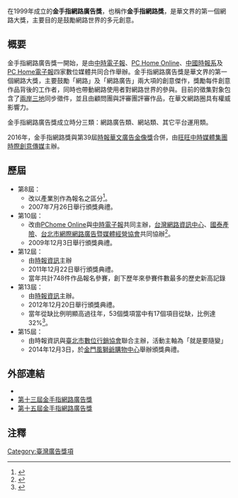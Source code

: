在1999年成立的'''金手指網路廣告獎'''，也稱作'''金手指網路獎'''，是華文界的第一個網路大獎，主要目的是鼓勵網路世界的多元創意。

==概要==
金手指網路廣告獎一開始，是由[[中時電子報|中時電子報]]、[[PC_home_Online網路家庭|PC Home Online]]、[[中國時報系|中國時報系]]及[[PC_Home電子報|PC Home電子報]]四家數位媒體共同合作舉辦。金手指網路廣告獎是華文界的第一個網路大獎，主要鼓勵「網路」及「網路廣告」兩大項的創意傑作，獎勵每件創意作品背後的工作者，同時也帶動網路使用者對網路世界的參與。目前的徵集對象包含了[[兩岸三地|兩岸三地]]同步徵件，並且由顧問團與評審團評審作品，在華文網路圈具有權威影響力。

金手指網路廣告獎成立時分三類：網路廣告類、網站類、其它平台運用類。

2016年，金手指網路獎與第39屆[[時報華文廣告金像獎|時報華文廣告金像獎]]合併，由[[旺旺中時媒體集團|旺旺中時媒體集團]][[時際創意傳媒|時際創意傳媒]]主辦。

==歷屆==
*第8屆：
**改以產業別作為報名之區分<ref>{{Cite web |url= http://news.sina.com.tw/magazine/article/387.html |title= 第8屆Click! Awards金手指網路獎結果出爐 |publisher= 新浪新聞 |language= zh-tw |accessdate= 2013-07-09 |archive-date= 2013-11-21 |archive-url= https://web.archive.org/web/20131121020550/http://news.sina.com.tw/magazine/article/387.html |dead-url= no }}</ref>。
**2007年7月26日舉行頒獎典禮。
*第10屆：
**改由[[PChome_Online|PChome Online]]與[[中時電子報|中時電子報]]共同主辦，[[台灣網路資訊中心|台灣網路資訊中心]]、[[國泰產險|國泰產險]]、[[台北市網際網路廣告暨媒體經營協會|台北市網際網路廣告暨媒體經營協會]]共同協辦<ref>{{Cite web |url=http://www.mycfbook.com/profiles/blogs/di-shi-jie-jin-shou-zhi-wang |title=存档副本 |accessdate=2013-07-09 |archive-date=2013-11-21 |archive-url=https://web.archive.org/web/20131121060730/http://www.mycfbook.com/profiles/blogs/di-shi-jie-jin-shou-zhi-wang |dead-url=no }}</ref>。
**2009年12月3日舉行頒獎典禮。
*第12屆：
**由[[時報資訊|時報資訊]]主辦
**2011年12月22日舉行頒獎典禮。
**當年共計748件作品報名參賽，創下歷年來參賽件數最多的歷史新高記錄
*第13屆：
**由[[時報資訊|時報資訊]]主辦。
**2012年12月20日舉行頒獎典禮。
**當年從缺比例明顯高過往年，53個獎項當中有17個項目從缺，比例達32%<ref>{{Cite web |url= http://history.n.yam.com/yam/fn/20121220/20121220074699.html |title= 金手指網路獎爆冷 逾3成從缺 |publisher= yam蕃薯藤新聞 |language= zh-tw |accessdate= 2013-11-28 |archive-date= 2013-12-03 |archive-url= https://web.archive.org/web/20131203012053/http://history.n.yam.com/yam/fn/20121220/20121220074699.html |dead-url= no }}</ref>。
*第15屆：
**由時報資訊與[[臺北市數位行銷協會|臺北市數位行銷協會]]聯合主辦，活動主軸為「就是要隨變」
**2014年12月3日，於[[金門|金門]][[風獅爺購物中心|風獅爺購物中心]]舉辦頒獎典禮。

==外部連結==
*{{facebook|theClickAwards}}
*[https://web.archive.org/web/20131023090452/http://www.clickawards.com.tw/13th/tw/organization.aspx 第十三屆金手指網路廣告獎]
*[https://web.archive.org/web/20141129095730/http://www.clickawards.com.tw/15th/tw/index.aspx 第十五屆金手指網路廣告獎]

== 注釋 ==
<div style="font-size: small">
<references />
</div>
{{中國時報集團}}

[[Category:臺灣廣告獎項|Category:臺灣廣告獎項]]